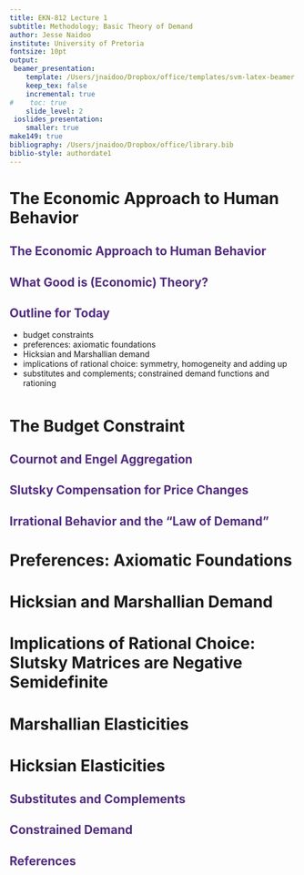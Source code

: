 ```yaml
---
title: EKN-812 Lecture 1
subtitle: Methodology; Basic Theory of Demand
author: Jesse Naidoo
institute: University of Pretoria
fontsize: 10pt
output:
 beamer_presentation:
    template: /Users/jnaidoo/Dropbox/office/templates/svm-latex-beamer.tex
    keep_tex: false
    incremental: true
#    toc: true
    slide_level: 2
 ioslides_presentation:
    smaller: true
make149: true
bibliography: /Users/jnaidoo/Dropbox/office/library.bib
biblio-style: authordate1
---
```


<style>
slides > slide.backdrop {
  background: white;
  border-bottom: 0px;
  box-shadow: 0 0 0;
}


slides > slide {
  font-family: 'Open Sans', Helvetica, Arial, sans-serif;
  border-bottom: 3px solid  #F66733;
  box-shadow:  0 3px 0 #522D80;

}

.title-slide hgroup h1 {
  color: #522D80;
}



h2 {

  color: #522D80;
}

slides > slide.dark {
  background: #522D80 !important;
  border-bottom: 0;
  box-shadow: 0 0 0;
}

.segue h2 {
  color: white;
}

slides > slide.title-slide {
  border-bottom: 0;
  box-shadow: 0 0 0;
}

ol, ul {

padding-bottom: 10px;

}

</style>



# The Economic Approach to Human Behavior

## The Economic Approach to Human Behavior

## What Good is (Economic) Theory?

## Outline for Today

- budget constraints
- preferences: axiomatic foundations
- Hicksian and Marshallian demand
- implications of rational choice: symmetry, homogeneity and adding up
- substitutes and complements; constrained demand functions and rationing

# The Budget Constraint

## Cournot and Engel Aggregation

## Slutsky Compensation for Price Changes

## Irrational Behavior and the "Law of Demand"

# Preferences: Axiomatic Foundations

# Hicksian and Marshallian Demand

# Implications of Rational Choice: Slutsky Matrices are Negative Semidefinite

# Marshallian Elasticities

# Hicksian Elasticities

## Substitutes and Complements

## Constrained Demand

## References
